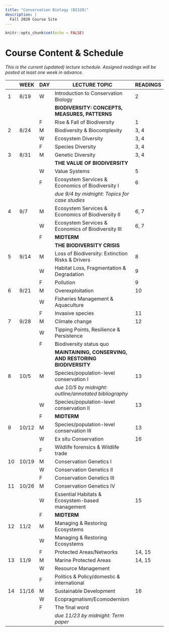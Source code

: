 ```yaml
---
title: "Conservation Biology (BI328)"
description: |
  Fall 2020 Course Site
---
```


```r

knitr::opts_chunk$set(echo = FALSE)

```

# Course Content & Schedule

*This is the current (updated) lecture schedule. Assigned readings will be posted at least one week in advance.*

::: l-body

| | WEEK  |DAY| LECTURE TOPIC                                      | READINGS |
|-|-------|---|----------------------------------------------------|----------|
|1|	8/19  |	W	| Introduction to Conservation Biology	             | 2
|	|	      |   | **BIODIVERSITY: CONCEPTS, MEASURES, PATTERNS**     | 
| |       | F	| Rise & Fall of Biodiversity	                       | 1 
|2|	8/24	| M |	Biodiversity & Biocomplexity	                     | 3, 4 
| |       |	W |	Ecosystem Diversity                                | 3, 4
| |       | F	| Species Diversity                                  | 3, 4
|3| 8/31	| M	| Genetic Diversity                                  | 3, 4
|	|	      |   | **THE VALUE OF BIODIVERSITY**	                     |
| |       | W	| Value Systems	                                     | 5 
| |       | F	| Ecosystem Services & Economics of Biodiversity I   | 6
| |       |   | *due 9/4 by midnight: Topics for case studies*     |
|4| 9/7	  | M	| Ecosystem Services & Economics of Biodiversity II  | 6, 7
| |       | W	| Ecosystem Services & Economics of Biodiversity III | 6, 7
| |       | F	| **MIDTERM**	                                       |
|	|	      |   | **THE BIODIVERSITY CRISIS**                        |
|5|	9/14	| M |	Loss of Biodiversity: Extinction Risks & Drivers   | 8
| |       | W	| Habitat Loss, Fragmentation & Degradation	         | 9
| |       | F	| Pollution	                                         | 9
|6|	9/21	| M	| Overexploitation	                                 | 10
| |       | W	| Fisheries Management & Aquaculture	               |
| |       | F	| Invasive species	                                 | 11
|7|	9/28	| M	| Climate change	                                   | 12
| |       | W	| Tipping Points, Resilience & Persistence           | 	
| |       | F	| Biodiversity status quo	                           | 
|	|	      |   | **MAINTAINING, CONSERVING, AND RESTORING BIODIVERSITY**	|
|8| 10/5  | M	| Species/population-level conservation I	           | 13
| |       |   | *due 10/5 by midnight: outline/annotated bibliography* |
| |       | W |	Species/population-level conservation II	         | 13
| |       | F	| **MIDTERM**                                        |
|9|	10/12 |	M	| Species/population-level conservation III	         | 13
| |       | W	| Ex situ Conservation	                             | 16
| |       | F	| Wildlife forensics & Wildlife trade	               |
|10| 10/19| M |	Conservation Genetics I	                           |
| |       | W |	Conservation Genetics II	                         |
| |       | F |	Conservation Genetics III	                         |
|11| 10/26| M |	Conservation Genetics IV                           |	
| |       | W |	Essential Habitats & Ecosystem-based management	   | 15
| |       | F |	**MIDTERM**                                        | 
|12| 11/2 | M	| Managing & Restoring Ecosystems	                   |  
| |       | W	| Managing & Restoring Ecosystems	                   | 
| |       | F	| Protected Areas/Networks	                         | 14, 15 
|13| 11/9 |	M	| Marine Protected Areas	                           | 14, 15
| |       | W	| Resource Management                                | 
| |       | F	| Politics & Policy/domestic & international         |
|14| 11/16| M	| Sustainable Development                            | 16
| |       | W |	Ecopragmatism/Ecomodernism	                       |
| |       | F |	The final word	                                   |
| |       |   | *due 11/23 by midnight: Term paper*                |

:::

